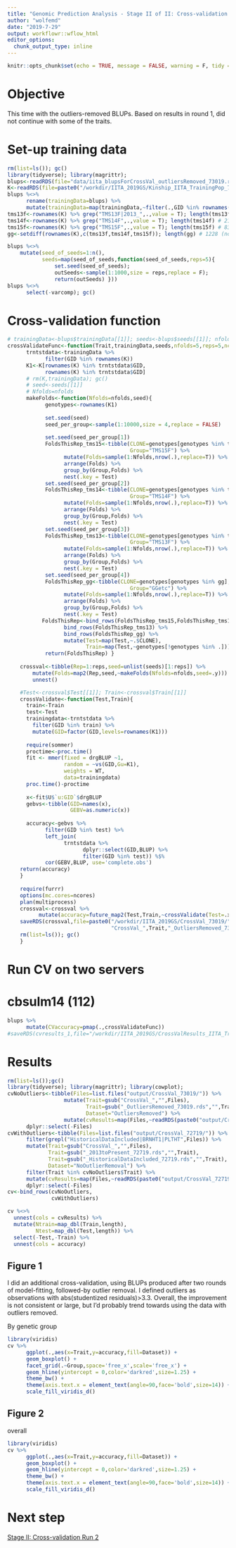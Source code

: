 ```yaml
---
title: "Genomic Prediction Analysis - Stage II of II: Cross-validation Round 2"
author: "wolfemd"
date: "2019-7-29"
output: workflowr::wflow_html
editor_options:
  chunk_output_type: inline
---
```


```r
knitr::opts_chunk$set(echo = TRUE, message = FALSE, warning = F, tidy = T)
```

# Objective

This time with the outliers-removed BLUPs. Based on results in round 1, did not continue with some of the traits.

# Set-up training data
```r
rm(list=ls()); gc()
library(tidyverse); library(magrittr); 
blups<-readRDS(file="data/iita_blupsForCrossVal_outliersRemoved_73019.rds")
K<-readRDS(file=paste0("/workdir/IITA_2019GS/Kinship_IITA_TrainingPop_72619.rds"))
blups %<>%
      rename(trainingData=blups) %>% 
      mutate(trainingData=map(trainingData,~filter(.,GID %in% rownames(K))),)
tms13f<-rownames(K) %>% grep("TMS13F|2013_",.,value = T); length(tms13f) # 2395
tms14f<-rownames(K) %>% grep("TMS14F",.,value = T); length(tms14f) # 2171
tms15f<-rownames(K) %>% grep("TMS15F",.,value = T); length(tms15f) # 835
gg<-setdiff(rownames(K),c(tms13f,tms14f,tms15f)); length(gg) # 1228 (not strictly gg)

blups %<>%
    mutate(seed_of_seeds=1:n(),
           seeds=map(seed_of_seeds,function(seed_of_seeds,reps=5){ 
               set.seed(seed_of_seeds); 
               outSeeds<-sample(1:1000,size = reps,replace = F); 
               return(outSeeds) }))
blups %<>%
      select(-varcomp); gc()
```

# Cross-validation function 
```r
# trainingData<-blups$trainingData[[1]]; seeds<-blups$seeds[[1]]; nfolds<-5; reps<-5;
crossValidateFunc<-function(Trait,trainingData,seeds,nfolds=5,reps=5,ncores=50,...){
      trntstdata<-trainingData %>% 
            filter(GID %in% rownames(K))
      K1<-K[rownames(K) %in% trntstdata$GID,
            rownames(K) %in% trntstdata$GID]
      # rm(K,trainingData); gc()
      # seed<-seeds[[1]]
      # Nfolds=nfolds
      makeFolds<-function(Nfolds=nfolds,seed){
            genotypes<-rownames(K1)
            
            set.seed(seed)
            seed_per_group<-sample(1:10000,size = 4,replace = FALSE)
      
            set.seed(seed_per_group[1])
            FoldsThisRep_tms15<-tibble(CLONE=genotypes[genotypes %in% tms15f],
                                       Group="TMS15F") %>% 
                  mutate(Folds=sample(1:Nfolds,nrow(.),replace=T)) %>% 
                  arrange(Folds) %>% 
                  group_by(Group,Folds) %>% 
                  nest(.key = Test)
            set.seed(seed_per_group[2])
            FoldsThisRep_tms14<-tibble(CLONE=genotypes[genotypes %in% tms14f],
                                       Group="TMS14F") %>% 
                  mutate(Folds=sample(1:Nfolds,nrow(.),replace=T)) %>% 
                  arrange(Folds) %>% 
                  group_by(Group,Folds) %>% 
                  nest(.key = Test)
            set.seed(seed_per_group[3])
            FoldsThisRep_tms13<-tibble(CLONE=genotypes[genotypes %in% tms13f],
                                       Group="TMS13F") %>% 
                  mutate(Folds=sample(1:Nfolds,nrow(.),replace=T)) %>% 
                  arrange(Folds) %>% 
                  group_by(Group,Folds) %>% 
                  nest(.key = Test)
            set.seed(seed_per_group[4])
            FoldsThisRep_gg<-tibble(CLONE=genotypes[genotypes %in% gg],
                                       Group="GGetc") %>% 
                  mutate(Folds=sample(1:Nfolds,nrow(.),replace=T)) %>% 
                  arrange(Folds) %>% 
                  group_by(Group,Folds) %>% 
                  nest(.key = Test)
           FoldsThisRep<-bind_rows(FoldsThisRep_tms15,FoldsThisRep_tms14) %>% 
                  bind_rows(FoldsThisRep_tms13) %>% 
                  bind_rows(FoldsThisRep_gg) %>% 
                  mutate(Test=map(Test,~.$CLONE),
                         Train=map(Test,~genotypes[!genotypes %in% .]))
            return(FoldsThisRep) }
      
    crossval<-tibble(Rep=1:reps,seed=unlist(seeds)[1:reps]) %>% 
        mutate(Folds=map2(Rep,seed,~makeFolds(Nfolds=nfolds,seed=.y))) %>% 
        unnest()

    #Test<-crossval$Test[[1]]; Train<-crossval$Train[[1]]
    crossValidate<-function(Test,Train){ 
      train<-Train
      test<-Test
      trainingdata<-trntstdata %>% 
        filter(GID %in% train) %>% 
        mutate(GID=factor(GID,levels=rownames(K1)))
       
      require(sommer)
      proctime<-proc.time()
      fit <- mmer(fixed = drgBLUP ~1,
                  random = ~vs(GID,Gu=K1),
                  weights = WT,
                  data=trainingdata) 
      proc.time()-proctime
      
      x<-fit$U$`u:GID`$drgBLUP 
      gebvs<-tibble(GID=names(x),
                    GEBV=as.numeric(x))
      
      accuracy<-gebvs %>% 
            filter(GID %in% test) %>% 
            left_join(
                  trntstdata %>% 
                        dplyr::select(GID,BLUP) %>% 
                        filter(GID %in% test)) %$% 
            cor(GEBV,BLUP, use='complete.obs') 
    return(accuracy)
    }
    
    require(furrr)
    options(mc.cores=ncores)
    plan(multiprocess)
    crossval<-crossval %>% 
          mutate(accuracy=future_map2(Test,Train,~crossValidate(Test=.x,Train=.y)))
    saveRDS(crossval,file=paste0("/workdir/IITA_2019GS/CrossVal_73019/",
                                 "CrossVal_",Trait,"_OutliersRemoved_73019.rds"))
    rm(list=ls()); gc() 
    }
```
# Run CV on two servers

# cbsulm14 (112)
```r
blups %>% 
      mutate(CVaccuracy=pmap(.,crossValidateFunc))
#saveRDS(cvresults_1,file="/workdir/IITA_2019GS/CrossValResults_IITA_TrainingPop_1_72719.rds")
```

# Results
```r
rm(list=ls());gc()
library(tidyverse); library(magrittr); library(cowplot); 
cvNoOutliers<-tibble(Files=list.files("output/CrossVal_73019/")) %>% 
                  mutate(Trait=gsub("CrossVal_","",Files),
                         Trait=gsub("_OutliersRemoved_73019.rds","",Trait),
                         Dataset="OutliersRemoved") %>% 
                  mutate(cvResults=map(Files,~readRDS(paste0("output/CrossVal_73019/",.)))) %>% 
      dplyr::select(-Files)
cvWithOutliers<-tibble(Files=list.files("output/CrossVal_72719/")) %>% 
      filter(grepl("HistoricalDataIncluded|BRNHT1|PLTHT",Files)) %>% 
      mutate(Trait=gsub("CrossVal_","",Files),
             Trait=gsub("_2013toPresent_72719.rds","",Trait),
             Trait=gsub("_HistoricalDataIncluded_72719.rds","",Trait),
             Dataset="NoOutlierRemoval") %>% 
      filter(Trait %in% cvNoOutliers$Trait) %>% 
      mutate(cvResults=map(Files,~readRDS(paste0("output/CrossVal_72719/",.)))) %>% 
      dplyr::select(-Files)
cv<-bind_rows(cvNoOutliers,
              cvWithOutliers)

cv %<>% 
  unnest(cols = cvResults) %>% 
  mutate(Ntrain=map_dbl(Train,length),
         Ntest=map_dbl(Test,length)) %>% 
  select(-Test,-Train) %>% 
  unnest(cols = accuracy)
```

## Figure 1

I did an additional cross-validation, using BLUPs produced after two rounds of model-fitting, followed-by outlier removal. I defined outliers as observations with abs(studentized residuals)>3.3.
Overall, the improvement is not consistent or large, but I’d probably trend towards using the data with outliers removed.

By genetic group
```r
library(viridis)
cv %>% 
      ggplot(.,aes(x=Trait,y=accuracy,fill=Dataset)) + 
      geom_boxplot() + 
      facet_grid(.~Group,space='free_x',scale='free_x') +
      geom_hline(yintercept = 0,color='darkred',size=1.25) + 
      theme_bw() + 
      theme(axis.text.x = element_text(angle=90,face='bold',size=14)) +
      scale_fill_viridis_d()
```

## Figure 2

overall
```r
library(viridis)
cv %>% 
      ggplot(.,aes(x=Trait,y=accuracy,fill=Dataset)) + 
      geom_boxplot() + 
      geom_hline(yintercept = 0,color='darkred',size=1.25) + 
      theme_bw() + 
      theme(axis.text.x = element_text(angle=90,face='bold',size=14)) +
      scale_fill_viridis_d()
```

# Next step

[Stage II: Cross-validation Run 2](IITA_StageII_Predict_C4.html)
